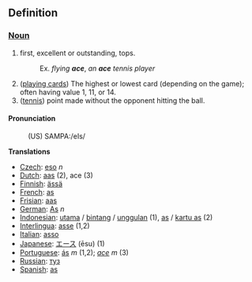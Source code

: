 ==Definition==
===[[Noun]]===
#first, excellent or outstanding, tops.
#:Ex. ''flying '''ace''''', ''an '''ace''' tennis player''
# ([[playing cards]]) The highest or lowest card (depending on the game); often having value 1, 11, or 14.
#([[tennis]]) point made without the opponent hitting the ball.

====Pronunciation====
:(US) SAMPA:/eIs/

'''Translations'''
*[[Czech]]: [[eso]] ''n''
*[[Dutch]]: [[aas]] (2), ace (3)
*[[Finnish]]: [[ässä]]
*[[French]]: [[as]]
*[[Frisian]]: [[aas]]
*[[German]]: [[As]] ''n''
*[[Indonesian]]: [[utama]] / [[bintang]] / [[unggul]]an (1), [[as]] / [[kartu as]] (2)
*[[Interlingua]]: [[asse]] (1,2)
*[[Italian]]: [[asso]]
*[[Japanese]]: [[エース]] (ēsu) (1)
*[[Portuguese]]: [[ás]] ''m'' (1,2); ''[[ace]]'' ''m'' (3)
*[[Russian]]: [[туз]]
*[[Spanish]]: [[as]]